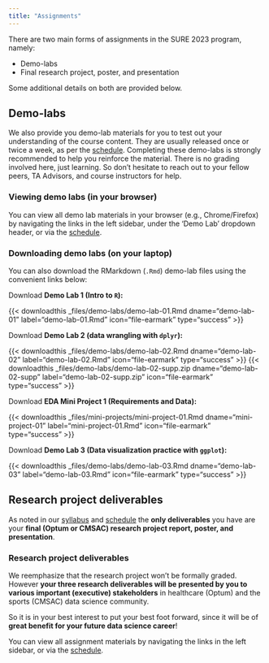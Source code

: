 ```yaml
---
title: "Assignments"
---
```


There are two main forms of assignments in the SURE 2023 program, namely:

  - Demo-labs
  - Final research project, poster, and presentation

Some additional details on both are provided below.

## Demo-labs

We also provide you demo-lab materials for you to test out your understanding of
the course content. They are usually released once or twice a week, as per the
[schedule](../schedule.qmd). Completing these demo-labs is strongly recommended
to help you reinforce the material. There is no grading involved here, just
learning. So don't hesitate to reach out to your fellow peers, TA Advisors, and
course instructors for help.

### Viewing demo labs (in your browser)

You can view all demo lab materials in your browser (e.g., Chrome/Firefox) by
navigating the links in the left sidebar, under the 'Demo Lab' dropdown header,
or via the [schedule](../schedule.qmd).

### Downloading demo labs (on your laptop)

You can also download the RMarkdown (`.Rmd`) demo-lab files using the 
convenient links below:

::: {.callout appearance="minimal"}
Download **Demo Lab 1 (Intro to `R`):** 

{{\< downloadthis _files/demo-labs/demo-lab-01.Rmd
dname="demo-lab-01" label="demo-lab-01.Rmd" icon="file-earmark"
type="success" \>}}

Download **Demo Lab 2 (data wrangling with `dplyr`):** 

{{\< downloadthis _files/demo-labs/demo-lab-02.Rmd
dname="demo-lab-02" label="demo-lab-02.Rmd" icon="file-earmark"
type="success" \>}} 
{{\< downloadthis _files/demo-labs/demo-lab-02-supp.zip
dname="demo-lab-02-supp" label="demo-lab-02-supp.zip" icon="file-earmark"
type="success" \>}}

Download **EDA Mini Project 1 (Requirements and Data):** 

{{\< downloadthis _files/mini-projects/mini-project-01.Rmd
dname="mini-project-01" label="mini-project-01.Rmd" icon="file-earmark"
type="success" \>}}

Download **Demo Lab 3 (Data visualization practice with `ggplot`):** 

{{\< downloadthis _files/demo-labs/demo-lab-03.Rmd
dname="demo-lab-03" label="demo-lab-03.Rmd" icon="file-earmark"
type="success" \>}} 
:::

## Research project deliverables

As noted in our [syllabus](../syllabus.qmd) and [schedule](../schedule.qmd) the
**only deliverables** you have are your **final (Optum or CMSAC) research 
project report, poster, and presentation**. 

::: {.callout-tip}
### Research project deliverables

We reemphasize that the research project won't be formally graded. However
**your three research deliverables will be presented by you to various important
(executive) stakeholders** in healthcare (Optum) and the sports (CMSAC) data
science community.

So it is in your best interest to put your best foot forward, since it will be
of **great benefit for your future data science career**!
:::

You can view all assignment materials by navigating the links in the left 
sidebar, or via the [schedule](../schedule.qmd).


